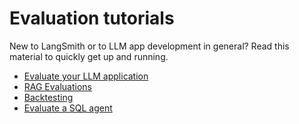 # Evaluation tutorials

New to LangSmith or to LLM app development in general? Read this material to quickly get up and running.

- [Evaluate your LLM application](./tutorials/evaluation)
- [RAG Evaluations](./tutorials/rag)
- [Backtesting](./tutorials/backtesting)
- [Evaluate a SQL agent](./tutorials/agents)
